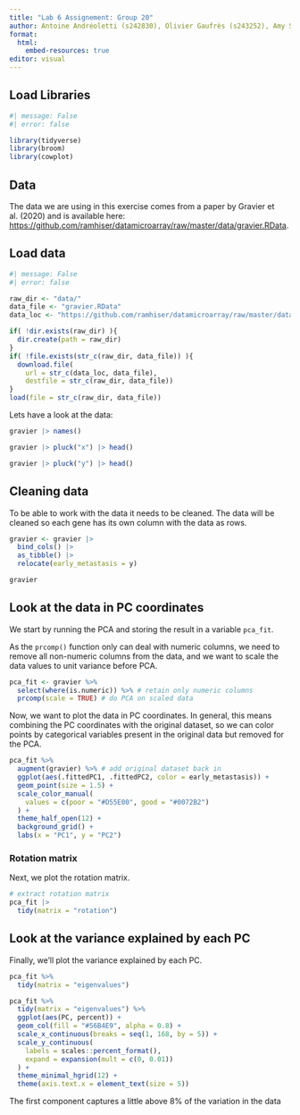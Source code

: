 ```yaml
---
title: "Lab 6 Assignement: Group 20"
author: Antoine Andréoletti (s242830), Olivier Gaufrès (s243252), Amy Surry (s201902), Lea Skytthe (s203531), Trine Søgaard (s204655)
format:
  html:
    embed-resources: true
editor: visual
---
```


## Load Libraries

```r
#| message: False
#| error: false

library(tidyverse)
library(broom)
library(cowplot)
```

## Data

The data we are using in this exercise comes from a paper by Gravier et al. (2020) and is available here: <https://github.com/ramhiser/datamicroarray/raw/master/data/gravier.RData>.

## Load data

```r
#| message: False
#| error: false

raw_dir <- "data/"
data_file <- "gravier.RData"
data_loc <- "https://github.com/ramhiser/datamicroarray/raw/master/data/"

if( !dir.exists(raw_dir) ){
  dir.create(path = raw_dir)
}
if( !file.exists(str_c(raw_dir, data_file)) ){
  download.file(
    url = str_c(data_loc, data_file),
    destfile = str_c(raw_dir, data_file))
}
load(file = str_c(raw_dir, data_file))
```

Lets have a look at the data:

```r
gravier |> names()
```

```r
gravier |> pluck("x") |> head()
```

```r
gravier |> pluck("y") |> head()
```

## Cleaning data

To be able to work with the data it needs to be cleaned. The data will be cleaned so each gene has its own column with the data as rows.

```r
gravier <- gravier |>
  bind_cols() |>
  as_tibble() |>
  relocate(early_metastasis = y)

gravier
```

## Look at the data in PC coordinates

We start by running the PCA and storing the result in a variable `pca_fit`.

As the `prcomp()` function only can deal with numeric columns, we need to remove all non-numeric columns from the data, and we want to scale the data values to unit variance before PCA.

```r
pca_fit <- gravier %>% 
  select(where(is.numeric)) %>% # retain only numeric columns
  prcomp(scale = TRUE) # do PCA on scaled data
```

Now, we want to plot the data in PC coordinates. In general, this means combining the PC coordinates with the original dataset, so we can color points by categorical variables present in the original data but removed for the PCA.

```r
pca_fit %>%
  augment(gravier) %>% # add original dataset back in
  ggplot(aes(.fittedPC1, .fittedPC2, color = early_metastasis)) + 
  geom_point(size = 1.5) +
  scale_color_manual(
    values = c(poor = "#D55E00", good = "#0072B2")
  ) +
  theme_half_open(12) + 
  background_grid() +
  labs(x = "PC1", y = "PC2")
```

### Rotation matrix

Next, we plot the rotation matrix.

```r
# extract rotation matrix
pca_fit |>
  tidy(matrix = "rotation")
```

## Look at the variance explained by each PC

Finally, we’ll plot the variance explained by each PC.

```r
pca_fit %>%
  tidy(matrix = "eigenvalues")
```

```r
pca_fit %>%
  tidy(matrix = "eigenvalues") %>%
  ggplot(aes(PC, percent)) +
  geom_col(fill = "#56B4E9", alpha = 0.8) +
  scale_x_continuous(breaks = seq(1, 168, by = 5)) +
  scale_y_continuous(
    labels = scales::percent_format(),
    expand = expansion(mult = c(0, 0.01))
  ) +
  theme_minimal_hgrid(12) +
  theme(axis.text.x = element_text(size = 5))
```

The first component captures a little above 8% of the variation in the data
